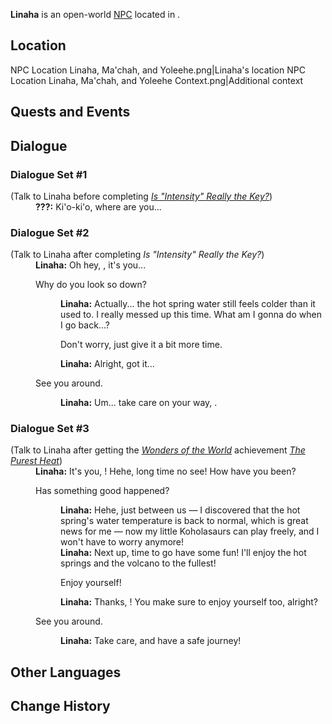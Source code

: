 {{Meta
<!-- Remove this template after adding the missing info -->
|missing_NPC_profile  = yes
}}
{{Character Infobox
|type             = Open-World NPC
|image            = NPC Linaha.png
|realname         = <!-- Optional, if different from in-game name -->
|deceased         = <!-- Past (for deceased prior to events of the game) or free response -->
|region           = Natlan
|location         = Natlan
|affiliation      = People of the Springs
|title            = 

|ancestry         = <!-- Clan/family -->
|father           = 
|mother           = 
|spouse           = 
|sibling          = 
|child            = 
|relative         = 

|voiceEN          = 
|voiceCN          = 
|voiceJP          = 
|voiceKR          = 
|dialoguereward   = 
}}
'''Linaha''' is an open-world [[NPC]] located in {{Location|Atocpan}}.

==Location==
<gallery>
NPC Location Linaha, Ma'chah, and Yoleehe.png|Linaha's location
NPC Location Linaha, Ma'chah, and Yoleehe Context.png|Additional context
</gallery>
<!--
==Profile==
Detailed story/lore information goes here.
''(To be added.)''

===Appearance===
Keep appearance section short and concise. Limit to 2 paragraphs with 3-4 sentences each.
''(To be added.)''
-->
==Quests and Events==
{{Quests and Events}}

==Dialogue==
===Dialogue Set #1===
{{Dialogue Start}}
;(Talk to Linaha before completing ''[[Is "Intensity" Really the Key?]]'')
:'''???:''' Ki'o-ki'o, where are you...
{{Dialogue End}}

===Dialogue Set #2===
{{Dialogue Start}}
;(Talk to Linaha after completing ''Is "Intensity" Really the Key?'')
:'''Linaha:''' Oh hey, {{Traveler}}, it's you...
:{{DIcon}} Why do you look so down?
::'''Linaha:''' Actually... the hot spring water still feels colder than it used to. I really messed up this time. What am I gonna do when I go back...?
::{{DIcon}} Don't worry, just give it a bit more time.
::'''Linaha:''' Alright, got it...
:{{DIcon}} See you around.
::'''Linaha:''' Um... take care on your way, {{Traveler}}.
{{Dialogue End}}

===Dialogue Set #3===
{{Dialogue Start}}
;(Talk to Linaha after getting the ''[[Wonders of the World]]'' achievement ''[[The Purest Heat]]'')
:'''Linaha:''' It's you, {{Traveler}}! Hehe, long time no see! How have you been?
:{{DIcon}} Has something good happened?
::'''Linaha:''' Hehe, just between us — I discovered that the hot spring's water temperature is back to normal, which is great news for me — now my little Koholasaurs can play freely, and I won't have to worry anymore!
::'''Linaha:''' Next up, time to go have some fun! I'll enjoy the hot springs and the volcano to the fullest!
::{{DIcon}} Enjoy yourself!
::'''Linaha:''' Thanks, {{Traveler}}! You make sure to enjoy yourself too, alright?
:{{DIcon}} See you around.
::'''Linaha:''' Take care, and have a safe journey!
{{Dialogue End}}
<!--
==Event Dialogue==
===Event Name===
{{Dialogue Start}}
:'''{{subst:#titleparts:{{subst:PAGENAME}}}}:'''
{{Dialogue End}}
-->

==Other Languages==
{{Other Languages|default_hidden=1
|en      = Linaha
|zhs     = 莉娜夏
|zhs_rm  = 
|zht     = 莉娜夏
|zht_rm  = 
|ja      = リナシャ
|ja_rm   = 
|ko      = 리나하
|es      = Linaha
|fr      = Linaha
|ru      = Линаха
|th      = Linaha
|vi      = Linaha
|de      = Linaha
|id      = Linaha
|pt      = Linaha
|tr      = Linaha
|it      = Linaha
}}

==Change History==
{{Change History|5.5}}
<!--
==References==
{{Reflist}}
-->